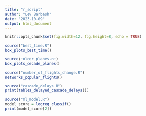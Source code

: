 ```yaml
---
title: "r_script"
author: "Lev Barbash"
date: "2023-10-09"
output: html_document
---
```


```r
knitr::opts_chunk$set(fig.width=12, fig.height=8, echo = TRUE)
```


```r
source("best_time.R")
box_plots_best_time()
```

```r
source("older_planes.R")
box_plots_decade_planes()
```
```r
source("number_of_flights_change.R")
networks_popular_flights()
```
```r
source("cascade_delays.R")
print(tables_delayed_cascade_delays())
```
```r
source("ml_model.R")
model_score = logreg_classif()
print(model_score[2])
```